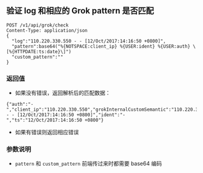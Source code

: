## **验证 log 和相应的 Grok pattern 是否匹配**

```
POST /v1/api/grok/check
Content-Type: application/json
{
  "log":"110.220.330.550 - - [12/Oct/2017:14:16:50 +0800]",
  "pattern":base64("%{NOTSPACE:client_ip} %{USER:ident} %{USER:auth} \[%{HTTPDATE:ts:date}\]")
  "custom_pattern":""
}
```

### **返回值**

- 如果没有错误，返回解析后的匹配数据：

```
{"auth":"-","client_ip":"110.220.330.550","grokInternalCustomSemantic":"110.220.330.550 - - [12/Oct/2017:14:16:50 +0800]","ident":"-","ts":"12/Oct/2017:14:16:50 +0800"}
```

- 如果有错误则返回相应错误

### **参数说明**

- `pattern` 和 `custom_pattern` 前端传过来时都需要 base64 编码
